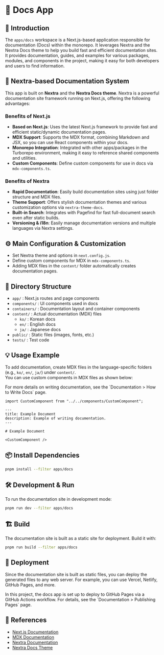 
# 📖 Docs App

## 📝 Introduction

The `apps/docs` workspace is a Next.js-based application responsible for documentation (Docs) within the monorepo.
It leverages Nextra and the Nextra Docs theme to help you build fast and efficient documentation sites.
It provides documentation, guides, and examples for various packages, modules, and components in the project, making it easy for both developers and users to find information.

## 🚀 Nextra-based Documentation System

This app is built on **Nextra** and the **Nextra Docs theme**. Nextra is a powerful documentation site framework running on Next.js, offering the following advantages:

### Benefits of Next.js

- **Based on Next.js**: Uses the latest Next.js framework to provide fast and efficient static/dynamic documentation pages.
- **MDX Support**: Supports the MDX format, combining Markdown and JSX, so you can use React components within your docs.
- **Monorepo Integration**: Integrated with other apps/packages in the Turborepo environment, making it easy to reference shared components and utilities.
- **Custom Components**: Define custom components for use in docs via `mdx-components.ts`.

### Benefits of Nextra

- **Rapid Documentation**: Easily build documentation sites using just folder structure and MDX files.
- **Theme Support**: Offers stylish documentation themes and various customization options via `nextra-theme-docs`.
- **Built-in Search**: Integrates with Pagefind for fast full-document search even after static builds.
- **Versioning & i18n**: Easily manage documentation versions and multiple languages via Nextra settings.

## ⚙️ Main Configuration & Customization

- Set Nextra theme and options in `next.config.js`.
- Define custom components for MDX in `mdx-components.ts`.
- Adding MDX files in the `content/` folder automatically creates documentation pages.

## 📂 Directory Structure

- `app/` : Next.js routes and page components
- `components/` : UI components used in docs
- `containers/` : Documentation layout and container components
- `content/` : Actual documentation (MDX) files
    - `ko/` : Korean docs
    - `en/` : English docs
    - `ja/` : Japanese docs
- `public/` : Static files (images, fonts, etc.)
- `tests/` : Test code

## 💡 Usage Example

To add documentation, create MDX files in the language-specific folders (e.g., `ko/`, `en/`, `ja/`) under `content/`. \
You can use custom components in MDX files as shown below:

<Callout type="info">
  For more details on writing documentation, see the <LocalizedLink href="/documentation/how-to-write">`Documentation > How to Write Docs`</LocalizedLink> page.
</Callout>

```mdx filename="content/ko/example.mdx"
import CustomComponent from "../../components/CustomComponent";

---
title: Example Document
description: Example of writing documentation.
---

# Example Document

<CustomComponent />
```

## 📦 Install Dependencies

```bash
pnpm install --filter apps/docs
```

## 🛠️ Development & Run

To run the documentation site in development mode:

```bash
pnpm run dev --filter apps/docs
```

## 🏗️ Build

The documentation site is built as a static site for deployment. Build it with:

```bash
pnpm run build --filter apps/docs
```

## 🚢 Deployment
Since the documentation site is built as static files, you can deploy the generated files to any web server.
For example, you can use Vercel, Netlify, GitHub Pages, and more.

<Callout type="info">
  In this project, the docs app is set up to deploy to GitHub Pages via a GitHub Actions workflow.
  For details, see the <LocalizedLink href="/documentation/publishing-pages">`Documentation > Publishing Pages`</LocalizedLink> page.
</Callout>

## 🔗 References
- [Next.js Documentation](https://nextjs.org/docs)
- [MDX Documentation](https://mdxjs.com/)
- [Nextra Documentation](https://nextra.site/docs)
- [Nextra Docs Theme](https://nextra.site/docs/docs-theme/start)

